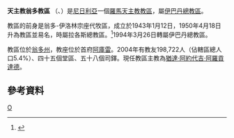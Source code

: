 {{Infobox Roman Catholic diocese
|Roman Catholic Diocese of = 天主教翁多教區
|Latin name of diocese = Dioecesis Ondoensis
|image =Nigeria_-_Ondo.svg
|caption =教區範圍
|location = [[尼日利亞|尼日利亞]]
|territory = 翁多州
|population = 198,722
|rite = 拉丁禮
|patron = 
|province = 伊巴丹
|established = 1943年
|cathedral = 耶穌聖心座堂
|co-cathedral =
|leadership = 
|website = [http://ondodiocese.org/ 官方網頁]
|教宗 =
|metropolitan =
|ordinary = 猶達‧阿約代吉‧阿羅貢達德
|coadjutor bishop =
|auxiliary =
}}

'''天主教翁多教區''' （{{lang-la|Dioecesis Ondoensis}}、{{lang-en|Diocese of Ondo}}）是[[尼日利亞|尼日利亞]]一個[[羅馬天主教|羅馬天主教]][[教區|教區]]，屬[[天主教伊巴丹總教區|伊巴丹總教區]]。

教區的前身是翁多-伊洛林宗座代牧區，成立於1943年1月12日，1950年4月18日升為教區並易名，時屬拉各斯總教區。<ref>{{cite journal
|journal=[[宗座公報|宗座公報]]
|publisher=梵蒂岡出版社
|date=1950年
|volume=42
|title=''Laeto accepimus''
|page=615
|url=http://www.vatican.va/archive/aas/documents/AAS%2042%20%5B1950%5D%20-%20ocr.pdf
|access-date=2014-03-09
|archive-date=2010-03-27
|archive-url=https://web.archive.org/web/20100327070551/http://www.vatican.va/archive/aas/documents/AAS%2042%20%5B1950%5D%20-%20ocr.pdf
|dead-url=no
}}</ref>1994年3月26日轉屬伊巴丹總教區。

教區位於[[翁多州|翁多州]]，教座位於首府[[阿庫雷|阿庫雷]]。2004年有教友198,722人（佔轄區總人口5.4%）、四十五個堂區、五十八個司鐸。現任教區主教為[[猶達‧阿約代吉‧阿羅貢達德|猶達‧阿約代吉‧阿羅貢達德]]。
==參考資料==
{{reflist}}
{{尼日利亞天主教教區}}
[[Category:尼日利亞天主教教區|O]]